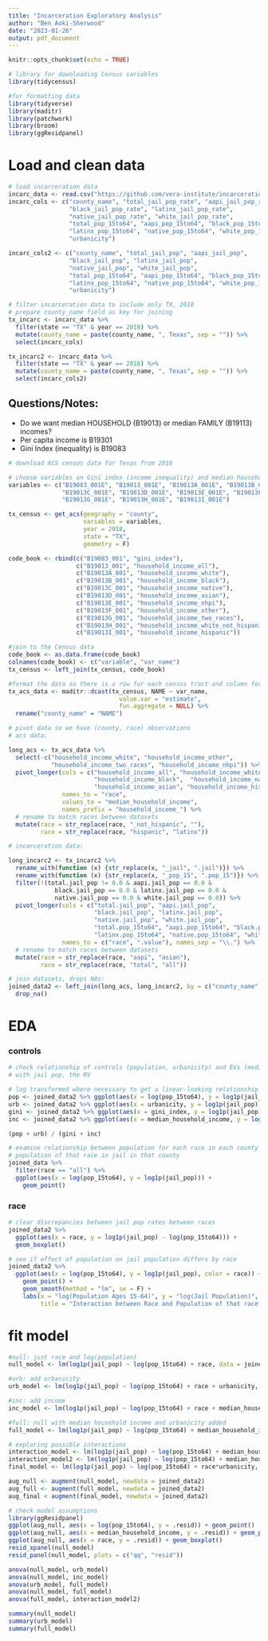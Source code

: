 ```yaml
---
title: "Incarceration Exploratory Analysis"
author: "Ben Aoki-Sherwood"
date: "2023-01-26"
output: pdf_document
---
```


```r
knitr::opts_chunk$set(echo = TRUE)
```

```r
# library for downloading Census variables
library(tidycensus)

#for formatting data
library(tidyverse)
library(maditr)
library(patchwork)
library(broom)
library(ggResidpanel)
```

# Load and clean data

```r
# load incarceration data
incarc_data <- read.csv("https://github.com/vera-institute/incarceration-trends/raw/master/incarceration_trends.csv")
incarc_cols <- c("county_name", "total_jail_pop_rate", "aapi_jail_pop_rate", 
                 "black_jail_pop_rate", "latinx_jail_pop_rate", 
                 "native_jail_pop_rate", "white_jail_pop_rate",
                 "total_pop_15to64", "aapi_pop_15to64", "black_pop_15to64",
                 "latinx_pop_15to64", "native_pop_15to64", "white_pop_15to64",
                 "urbanicity")

incarc_cols2 <- c("county_name", "total_jail_pop", "aapi_jail_pop", 
                 "black_jail_pop", "latinx_jail_pop", 
                 "native_jail_pop", "white_jail_pop",
                 "total_pop_15to64", "aapi_pop_15to64", "black_pop_15to64",
                 "latinx_pop_15to64", "native_pop_15to64", "white_pop_15to64",
                 "urbanicity")

# filter incarceration data to include only TX, 2018
# prepare county_name field as key for joining
tx_incarc <- incarc_data %>%
  filter(state == "TX" & year == 2018) %>%
  mutate(county_name = paste(county_name, ", Texas", sep = "")) %>%
  select(incarc_cols)

tx_incarc2 <- incarc_data %>%
  filter(state == "TX" & year == 2018) %>%
  mutate(county_name = paste(county_name, ", Texas", sep = "")) %>%
  select(incarc_cols2)
```

## Questions/Notes:

- Do we want median HOUSEHOLD (B19013) or median FAMILY (B19113) incomes?
- Per capita income is B19301
- Gini Index (inequality) is B19083

```r
# download ACS census data for Texas from 2018

# choose variables on Gini index (income inequality) and median household income by race
variables <- c("B19083_001E", "B19013_001E", "B19013A_001E", "B19013B_001E", 
               "B19013C_001E", "B19013D_001E", "B19013E_001E", "B19013F_001E", 
               "B19013G_001E", "B19013H_001E", "B19013I_001E")

tx_census <- get_acs(geography = "county", 
                     variables = variables, 
                     year = 2018,
                     state = "TX",
                     geometry = F)

code_book <- rbind(c("B19083_001", "gini_index"),
                   c("B19013_001", "household_income_all"),
                   c("B19013A_001", "household_income_white"),
                   c("B19013B_001", "household_income_black"),
                   c("B19013C_001", "household_income_native"),
                   c("B19013D_001", "household_income_asian"),
                   c("B19013E_001", "household_income_nhpi"),
                   c("B19013F_001", "household_income_other"),
                   c("B19013G_001", "household_income_two_races"),
                   c("B19013H_001", "household_income_white_not_hispanic"),
                   c("B19013I_001", "household_income_hispanic"))

#join to the Census data
code_book <- as.data.frame(code_book)
colnames(code_book) <- c("variable", "var_name")
tx_census <- left_join(tx_census, code_book)

#format the data so there is a row for each census tract and column for every variable
tx_acs_data <- maditr::dcast(tx_census, NAME ~ var_name, 
                               value.var = "estimate", 
                               fun.aggregate = NULL) %>%
  rename("county_name" = "NAME")
```

```r
# pivot data so we have (county, race) observations
# acs data:

long_acs <- tx_acs_data %>%
  select(-c("household_income_white", "household_income_other", 
            "household_income_two_races", "household_income_nhpi")) %>%
  pivot_longer(cols = c("household_income_all", "household_income_white_not_hispanic", 
                        "household_income_black",  "household_income_native", 
                        "household_income_asian", "household_income_hispanic"), 
               names_to = "race", 
               values_to = "median_household_income", 
               names_prefix = "household_income_") %>%
  # rename to match races between datasets
  mutate(race = str_replace(race, "_not_hispanic", ""), 
         race = str_replace(race, "hispanic", "latinx"))

# incarceration data:

long_incarc2 <- tx_incarc2 %>%
  rename_with(function (x) {str_replace(x, "_jail", ".jail")}) %>%
  rename_with(function (x) {str_replace(x, "_pop_15", ".pop_15")}) %>%
  filter(!(total.jail_pop != 0.0 & aapi.jail_pop == 0.0 & 
             black.jail_pop == 0.0 & latinx.jail_pop == 0.0 & 
             native.jail_pop == 0.0 & white.jail_pop == 0.0)) %>%
  pivot_longer(cols = c("total.jail_pop", "aapi.jail_pop", 
                        "black.jail_pop", "latinx.jail_pop", 
                        "native.jail_pop", "white.jail_pop",
                        "total.pop_15to64", "aapi.pop_15to64", "black.pop_15to64",
                        "latinx.pop_15to64", "native.pop_15to64", "white.pop_15to64"),
               names_to = c("race", ".value"), names_sep = "\\.") %>%
  # rename to match races between datasets
  mutate(race = str_replace(race, "aapi", "asian"),
         race = str_replace(race, "total", "all"))

# join datasets, drops NAs:
joined_data2 <- left_join(long_acs, long_incarc2, by = c("county_name", "race")) %>%
  drop_na()
```

# EDA

### controls

```r
# check relationship of controls (population, urbanicity) and EVs (median household income, Gini)
# with jail pop, the RV

# log transformed where necessary to get a linear-looking relationship
pop <- joined_data2 %>% ggplot(aes(x = log(pop_15to64), y = log1p(jail_pop))) + geom_point()
urb <- joined_data2 %>% ggplot(aes(x = urbanicity, y = log1p(jail_pop))) + geom_boxplot()
gini <- joined_data2 %>% ggplot(aes(x = gini_index, y = log1p(jail_pop))) + geom_point()
inc <- joined_data2 %>% ggplot(aes(x = median_household_income, y = log1p(jail_pop))) + geom_point()

(pop + urb) / (gini + inc)
```

```r
# examine relationship between population for each race in each county and the 
# population of that race in jail in that county
joined_data %>%
  filter(race == "all") %>%
  ggplot(aes(x = log(pop_15to64), y = log1p(jail_pop))) +
    geom_point()
```


### race 

```r
# clear discrepancies between jail pop rates between races
joined_data2 %>% 
  ggplot(aes(x = race, y = log1p(jail_pop) - log(pop_15to64))) +
  geom_boxplot()
```


```r
# see if effect of population on jail population differs by race
joined_data2 %>% 
  ggplot(aes(x = log(pop_15to64), y = log1p(jail_pop), color = race)) +
    geom_point() +
    geom_smooth(method = "lm", se = F) +
    labs(x = "log(Population Ages 15-64)", y = "log(Jail Population)", color = "Race", 
         title = "Interaction between Race and Population of that race on Jail Population of that race in each County in Texas")
```

# fit model

```r
#null: just race and log(population)
null_model <- lm(log1p(jail_pop) ~ log(pop_15to64) + race, data = joined_data2)

#urb: add urbanicity
urb_model <- lm(log1p(jail_pop) ~ log(pop_15to64) + race + urbanicity, data = joined_data2)

#inc: add income
inc_model <- lm(log1p(jail_pop) ~ log(pop_15to64) + race + median_household_income, data = joined_data2)

#full: null with median household income and urbanicity added
full_model <- lm(log1p(jail_pop) ~ log(pop_15to64) + median_household_income + urbanicity + race, data = joined_data2)

# exploring possible interactions
interaction_model <- lm(log1p(jail_pop) ~ log(pop_15to64) + median_household_income*urbanicity + race, data = joined_data2)
interaction_model2 <- lm(log1p(jail_pop) ~ log(pop_15to64) + median_household_income + race*urbanicity, data = joined_data2)
final_model <- lm(log1p(jail_pop) ~ log(pop_15to64) + race*urbanicity, data = joined_data2)

aug_null <- augment(null_model, newdata = joined_data2)
aug_full <- augment(full_model, newdata = joined_data2)
aug_final < augment(final_model, newdata = joined_data2)
```


```r
# check model assumptions
library(ggResidpanel)
ggplot(aug_null, aes(x = log(pop_15to64), y = .resid)) + geom_point()
ggplot(aug_null, aes(x = median_household_income, y = .resid)) + geom_point()
ggplot(aug_null, aes(x = race, y = .resid)) + geom_boxplot()
resid_xpanel(null_model)
resid_panel(null_model, plots = c("qq", "resid"))
```

```r
anova(null_model, urb_model)
anova(null_model, inc_model)
anova(urb_model, full_model)
anova(null_model, full_model)
anova(full_model, interaction_model2)
```


```r
summary(null_model)
summary(urb_model)
summary(full_model)
```

